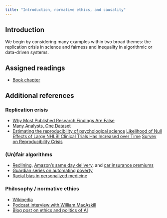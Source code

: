 ```yaml
---
title: "Introduction, normative ethics, and causality"
---
```


## Introduction

We begin by considering many examples within two broad themes: the replication crisis in science and fairness and inequality in algorithmic or data-driven systems. 

## Assigned readings

- [Book chapter](https://joshualoftus.com/ms4ds/ethical-data-science.html)

## Additional references

### Replication crisis

- [Why Most Published Research Findings Are False](https://journals.plos.org/plosmedicine/article?id=10.1371/journal.pmed.0020124)
- [Many Analysts, One Dataset](https://journals.sagepub.com/doi/10.1177/2515245917747646)
- [Estimating the reproducibility of psychological science](https://www.science.org/doi/10.1126/science.aac4716)
[Likelihood of Null Effects of Large NHLBI Clinical Trials Has Increased over Time](https://journals.plos.org/plosone/article?id=10.1371/journal.pone.0132382)
[Survey on Reproducibility Crisis](https://www.nature.com/articles/533452a)

### (Un)fair algorithms

- [Redlining](https://en.wikipedia.org/wiki/Redlining), [Amazon’s same day delivery](https://www.bloomberg.com/graphics/2016-amazon-same-day/), and [car insurance premiums](https://www.propublica.org/article/minority-neighborhoods-higher-car-insurance-premiums-white-areas-same-risk)
- [Guardian series on automating poverty](https://www.theguardian.com/technology/series/automating-poverty)
- [Racial bias in personalized medicine](https://www.science.org/doi/10.1126/science.aax2342)

### Philosophy / normative ethics

- [Wikipedia](https://en.wikipedia.org/wiki/Normative_ethics)
- [Podcast interview with William MacAskill](https://conversationswithtyler.com/episodes/william-macaskill/)
- [Blog post on ethics and politics of AI](https://blogs.lse.ac.uk/businessreview/2021/07/14/the-ethics-and-politics-of-artificial-intelligence/)